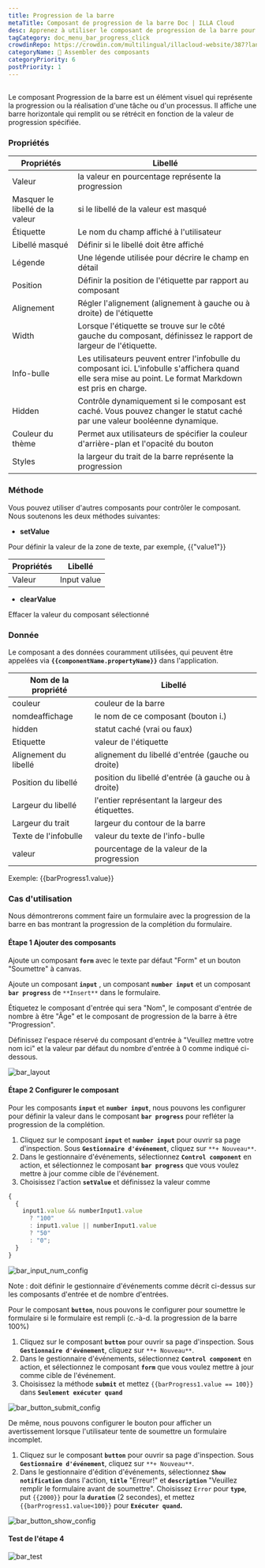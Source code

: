 ```yaml
---
title: Progression de la barre
metaTitle: Composant de progression de la barre Doc | ILLA Cloud
desc: Apprenez à utiliser le composant de progression de la barre pour personnaliser et décorer votre application dans ILLA Cloud.
tagCategory: doc_menu_bar_progress_click
crowdinRepo: https://crowdin.com/multilingual/illacloud-website/387?languages=fr&filter=basic&value=0
categoryName: 🧬 Assembler des composants
categoryPriority: 6
postPriority: 1
---
```


## <h2 hidden>Qu'est-ce que la progression de la barre ?</h2>

Le composant Progression de la barre est un élément visuel qui représente la progression ou la réalisation d'une tâche ou d'un processus. Il affiche une barre horizontale qui remplit ou se rétrécit en fonction de la valeur de progression spécifiée.

### Propriétés

| Propriétés                      | Libellé                                                                                                                                                      |
| ------------------------------- | ------------------------------------------------------------------------------------------------------------------------------------------------------------ |
| Valeur                          | la valeur en pourcentage représente la progression                                                                                                           |
| Masquer le libellé de la valeur | si le libellé de la valeur est masqué                                                                                                                        |
| Étiquette                       | Le nom du champ affiché à l'utilisateur                                                                                                                      |
| Libellé masqué                  | Définir si le libellé doit être affiché                                                                                                                      |
| Légende                         | Une légende utilisée pour décrire le champ en détail                                                                                                         |
| Position                        | Définir la position de l'étiquette par rapport au composant                                                                                                  |
| Alignement                      | Régler l'alignement (alignement à gauche ou à droite) de l'étiquette                                                                                         |
| Width                           | Lorsque l'étiquette se trouve sur le côté gauche du composant, définissez le rapport de largeur de l'étiquette.                                              |
| Info-bulle                      | Les utilisateurs peuvent entrer l'infobulle du composant ici. L'infobulle s'affichera quand elle sera mise au point. Le format Markdown est pris en charge.  |
| Hidden                          | Contrôle dynamiquement si le composant est caché. Vous pouvez changer le statut caché par une valeur booléenne dynamique.                                    |
| Couleur du thème                | Permet aux utilisateurs de spécifier la couleur d'arrière-plan et l'opacité du bouton                                                                        |
| Styles                          | la largeur du trait de la barre représente la progression                                                                                                    |

### Méthode

Vous pouvez utiliser d'autres composants pour contrôler le composant. Nous soutenons les deux méthodes suivantes:

-   **setValue**

Pour définir la valeur de la zone de texte, par exemple, {{"value1"}}

| Propriétés  | Libellé     |
| ----------- | ----------- |
| Valeur      | Input value |

-   **clearValue**

Effacer la valeur du composant sélectionné

### Donnée

Le composant a des données couramment utilisées, qui peuvent être appelées via **`{{componentName.propertyName}}`** dans l'application.

| Nom de la propriété      | Libellé                                              |
| ------------------------ | ---------------------------------------------------- |
| couleur                  | couleur de la barre                                  |
| nomdeaffichage           | le nom de ce composant (bouton i.)                   |
| hidden                   | statut caché (vrai ou faux)                          |
| Etiquette                | valeur de l'étiquette                                |
| Alignement du libellé    | alignement du libellé d'entrée (gauche ou droite)    |
| Position du libellé      | position du libellé d'entrée (à gauche ou à droite)  |
| Largeur du libellé       | l'entier représentant la largeur des étiquettes.     |
| Largeur du trait         | largeur du contour de la barre                       |
| Texte de l'infobulle     | valeur du texte de l'info-bulle                      |
| valeur                   | pourcentage de la valeur de la progression           |

Exemple: {{barProgress1.value}}

### Cas d'utilisation

Nous démontrerons comment faire un formulaire avec la progression de la barre en bas montrant la progression de la complétion du formulaire.

#### Étape 1 Ajouter des composants

Ajoute un composant **`form`** avec le texte par défaut "Form" et un bouton "Soumettre" à canvas.

Ajoute un composant **`input`** , un composant **`number input`** et un composant **`bar progress`** de `**Insert**` dans le formulaire.

Étiquetez le composant d'entrée qui sera "Nom", le composant d'entrée de nombre à être "Âge" et le composant de progression de la barre à être "Progression".

Définissez l'espace réservé du composant d'entrée à "Veuillez mettre votre nom ici" et la valeur par défaut du nombre d'entrée à 0 comme indiqué ci-dessous.

![bar_layout](https://cdn.illacloud.com/official-website/img/official-site/components/bar_layout.jpg)

#### Étape 2 Configurer le composant

Pour les composants **`input`** et **`number input`**, nous pouvons les configurer pour définir la valeur dans le composant **`bar progress`** pour refléter la progression de la complétion.

1.  Cliquez sur le composant **`input`** et **`number input`** pour ouvrir sa page d'inspection. Sous **`Gestionnaire d'événement`**, cliquez sur `**+ Nouveau**`.
2.  Dans le gestionnaire d'événements, sélectionnez **`Control component`** en action, et sélectionnez le composant **`bar progress`** que vous voulez mettre à jour comme cible de l'événement.
3.  Choisissez l'action **`setValue`** et définissez la valeur comme

```jsx
{
  {
    input1.value && numberInput1.value
      ? "100"
      : input1.value || numberInput1.value
      ? "50"
      : "0";
  }
}
```

![bar_input_num_config](https://cdn.illacloud.com/official-website/img/official-site/components/bar_input_num_config.jpg)

Note : doit définir le gestionnaire d'événements comme décrit ci-dessus sur les composants d'entrée et de nombre d'entrées.

Pour le composant **`button`**, nous pouvons le configurer pour soumettre le formulaire si le formulaire est rempli (c.-à-d. la progression de la barre 100%)

1.  Cliquez sur le composant **`button`** pour ouvrir sa page d'inspection. Sous **`Gestionnaire d'événement`**, cliquez sur `**+ Nouveau**`.
2.  Dans le gestionnaire d'événements, sélectionnez **`Control component`** en action, et sélectionnez le composant **`form`** que vous voulez mettre à jour comme cible de l'événement.
3.  Choisissez la méthode **`submit`** et mettez `{{barProgress1.value == 100}}` dans **`Seulement exécuter quand`**

![bar_button_submit_config](https://cdn.illacloud.com/official-website/img/official-site/components/bar_button_submit_config.jpg)

De même, nous pouvons configurer le bouton pour afficher un avertissement lorsque l'utilisateur tente de soumettre un formulaire incomplet.

1.  Cliquez sur le composant **`button`** pour ouvrir sa page d'inspection. Sous **`Gestionnaire d'événement`**, cliquez sur `**+ Nouveau**`.
2.  Dans le gestionnaire d'édition d'événements, sélectionnez **`Show notification`** dans l'action, **`title`** "Erreur!" et **`description`** "Veuillez remplir le formulaire avant de soumettre". Choisissez `Error` pour **`type`**, put `{{2000}}` pour la **`duration`** (2 secondes), et mettez `{{barProgress1.value<100}}` pour **`Exécuter quand`.**

![bar_button_show_config](https://cdn.illacloud.com/official-website/img/official-site/components/bar_button_show_config.jpg)

#### Test de l'étape 4

![bar_test](https://cdn.illacloud.com/official-website/img/official-site/components/bar_test.gif)
